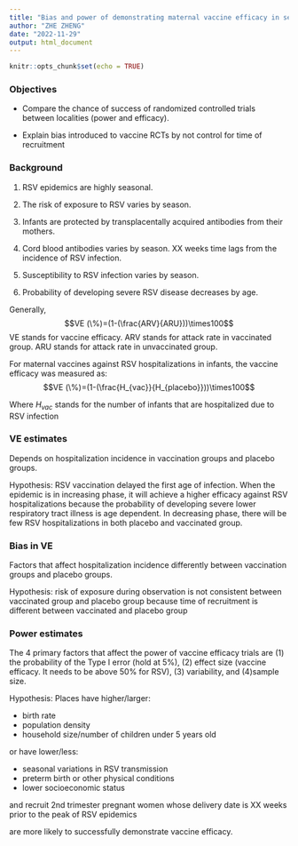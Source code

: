 ```yaml
---
title: "Bias and power of demonstrating maternal vaccine efficacy in seasonal RSV epidemic"
author: "ZHE ZHENG"
date: "2022-11-29"
output: html_document
---
```


```r
knitr::opts_chunk$set(echo = TRUE)
```

### Objectives

* Compare the chance of success of randomized controlled trials between localities (power and efficacy).

* Explain bias introduced to vaccine RCTs by not control for time of recruitment

### Background

(1) RSV epidemics are highly seasonal. 

(2) The risk of exposure to RSV varies by season.

(3) Infants are protected by transplacentally acquired antibodies from their mothers. 

(4) Cord blood antibodies varies by season. XX weeks time lags from the incidence of RSV infection.

(5) Susceptibility to RSV infection varies by season.

(6) Probability of developing severe RSV disease decreases by age.
\

Generally,
$$VE (\%)=(1-(\frac{ARV}{ARU}))\times100$$
VE stands for vaccine efficacy. ARV stands for attack rate in vaccinated group. ARU stands for attack rate in unvaccinated group.

For maternal vaccines against RSV hospitalizations in infants, the vaccine efficacy was measured as:
$$VE (\%)=(1-(\frac{H_{vac}}{H_{placebo}}))\times100$$

Where $H_{vac}$ stands for the number of infants that are hospitalized due to RSV infection  

### VE estimates
Depends on hospitalization incidence in vaccination groups and placebo groups. \

Hypothesis: RSV vaccination delayed the first age of infection. When the epidemic is in increasing phase, it will achieve a higher efficacy against RSV hospitalizations because the probability of developing severe lower respiratory tract illness is age dependent. In decreasing phase, there will be few RSV hospitalizations in both placebo and vaccinated group. 

### Bias in VE
Factors that affect hospitalization incidence differently between vaccination groups and placebo groups.\

Hypothesis: risk of exposure during observation is not consistent between vaccinated group and placebo group
because time of recruitment is different between vaccinated and placebo group 

### Power estimates
The 4 primary factors that affect the power of vaccine efficacy trials are (1) the probability of the Type I error (hold at 5%), (2) effect size (vaccine efficacy. It needs to be above 50% for RSV), (3) variability, and (4)sample size.

Hypothesis: 
Places have higher/larger:

* birth rate
* population density
* household size/number of children under 5 years old

or have lower/less:

* seasonal variations in RSV transmission
* preterm birth or other physical conditions
* lower socioeconomic status

and recruit 2nd trimester pregnant women whose delivery date is XX weeks prior to the peak of RSV epidemics 
\

are more likely to successfully demonstrate vaccine efficacy.




